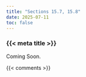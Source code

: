 ```yaml
---
title: "Sections 15.7, 15.8"
date: 2025-07-11
toc: false
---
```


### {{< meta title >}}

Coming Soon.


{{< comments >}}
